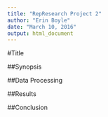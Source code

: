 ```yaml
---
title: "RepResearch Project 2"
author: "Erin Boyle"
date: "March 10, 2016"
output: html_document
---
```


#Title

##Synopsis

##Data Processing

##Results

##Conclusion
